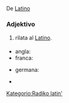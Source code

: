 =={{Lingvo|eo}}==

{{Etimologio}}
De [[Latino]]

=== Adjektivo ===
#rilata al [[Latino]].

===={{Tradukoj}}====
{{trad-eko}}
* angla: {{t|en|Latin}}
* franca: {{t|fr|latin}}
{{trad-mezo}}
* germana: {{t|de|lateinisch}}
{{trad-fino}}

{{Referencoj}}
* {{ref-Majstro|latina}}

[[Kategorio:Radiko latin']]
